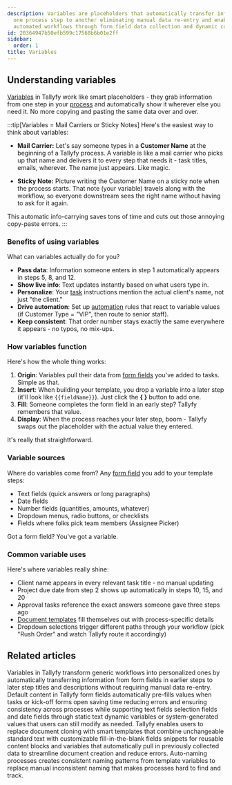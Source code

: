 ```yaml
---
description: Variables are placeholders that automatically transfer information from
  one process step to another eliminating manual data re-entry and enabling personalized
  automated workflows through form field data collection and dynamic content insertion.
id: 20364947b50efb599c17568b6b01e2ff
sidebar:
  order: 1
title: Variables
---
```


## Understanding variables

[Variables](/products/pro/documenting/templates/variables/) in Tallyfy work like smart placeholders - they grab information from one step in your [process](/products/pro/tracking-and-tasks/processes/) and automatically show it wherever else you need it. No more copying and pasting the same data over and over.

:::tip[Variables = Mail Carriers or Sticky Notes]
Here's the easiest way to think about variables:

- **Mail Carrier:** Let's say someone types in a **Customer Name** at the beginning of a Tallyfy process. A variable is like a mail carrier who picks up that name and delivers it to every step that needs it - task titles, emails, wherever. The name just appears. Like magic.

- **Sticky Note:** Picture writing the Customer Name on a sticky note when the process starts. That note (your variable) travels along with the workflow, so everyone downstream sees the right name without having to ask for it again.

This automatic info-carrying saves tons of time and cuts out those annoying copy-paste errors.
:::

### Benefits of using variables

What can variables actually do for you?

- **Pass data**: Information someone enters in step 1 automatically appears in steps 5, 8, and 12.
- **Show live info**: Text updates instantly based on what users type in.
- **Personalize**: Your [task](/products/pro/tracking-and-tasks/tasks/) instructions mention the actual client's name, not just "the client."
- **Drive automation**: Set up [automation](/products/pro/documenting/templates/automations/) rules that react to variable values (if Customer Type = "VIP", then route to senior staff).
- **Keep consistent**: That order number stays exactly the same everywhere it appears - no typos, no mix-ups.

### How variables function

Here's how the whole thing works:

1. **Origin**: Variables pull their data from [form fields](/products/pro/tracking-and-tasks/tasks/what-are-form-fields-in-tallyfy/) you've added to tasks. Simple as that.
2. **Insert**: When building your template, you drop a variable into a later step (it'll look like `{{fieldName}}`). Just click the **{ }** button to add one.
3. **Fill**: Someone completes the form field in an early step? Tallyfy remembers that value.
4. **Display**: When the process reaches your later step, boom - Tallyfy swaps out the placeholder with the actual value they entered.

It's really that straightforward.

### Variable sources

Where do variables come from? Any [form field](/products/pro/tracking-and-tasks/tasks/what-are-form-fields-in-tallyfy/) you add to your template steps:

- Text fields (quick answers or long paragraphs)
- Date fields
- Number fields (quantities, amounts, whatever)
- Dropdown menus, radio buttons, or checklists
- Fields where folks pick team members (Assignee Picker)

Got a form field? You've got a variable.

### Common variable uses

Here's where variables really shine:

- Client name appears in every relevant task title - no manual updating
- Project due date from step 2 shows up automatically in steps 10, 15, and 20
- Approval tasks reference the exact answers someone gave three steps ago
- [Document templates](/products/pro/documenting/documents/) fill themselves out with process-specific details
- Dropdown selections trigger different paths through your workflow (pick "Rush Order" and watch Tallyfy route it accordingly)


<PageTree />


## Related articles
<CardGrid>
<LinkTitleCard header="<b>Variables > Insert variables</b>" href="/products/pro/documenting/templates/variables/how-can-i-use-insert-variables-in-tallyfy/" > Variables in Tallyfy transform generic workflows into personalized ones by automatically transferring information from form fields in earlier steps to later step titles and descriptions without requiring manual data re-entry. </LinkTitleCard>
<LinkTitleCard header="<b>Tasks > Set default content for form fields</b>" href="/products/pro/tracking-and-tasks/tasks/how-to-set-default-content-for-form-fields/" > Default content in Tallyfy form fields automatically pre-fills values when tasks or kick-off forms open saving time reducing errors and ensuring consistency across processes while supporting text fields selection fields and date fields through static text dynamic variables or system-generated values that users can still modify as needed. </LinkTitleCard>
<LinkTitleCard header="<b>Features > Fill in the blanks</b>" href="/products/pro/tutorials/features/fill-in-the-blanks/" > Tallyfy enables users to replace document cloning with smart templates that combine unchangeable standard text with customizable fill-in-the-blank fields snippets for reusable content blocks and variables that automatically pull in previously collected data to streamline document creation and reduce errors. </LinkTitleCard>
<LinkTitleCard header="<b>Edit Processes > Auto-name a process in Tallyfy</b>" href="/products/pro/tracking-and-tasks/processes/edit-processes/how-can-i-auto-name-a-process-in-tallyfy/" > Auto-naming processes creates consistent naming patterns from template variables to replace manual inconsistent naming that makes processes hard to find and track. </LinkTitleCard>
</CardGrid>